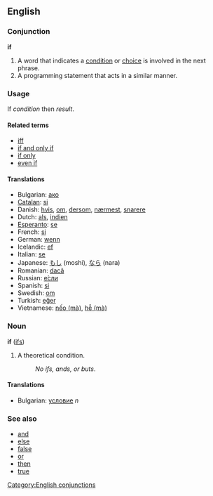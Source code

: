 ==English==
===Conjunction===
'''if'''

#A word that indicates a [[condition]] or [[choice]] is involved in the next phrase.
#A programming statement that acts in a similar manner.

===Usage===
If ''condition'' then ''result''.

====Related terms====
*[[iff]]
*[[if and only if]]
*[[if only]]
*[[even if]]

====Translations====
*Bulgarian: [[ако]]
*[[Catalan]]: [[si]]
*Danish: [[hvis]], [[om]], [[dersom]], [[nærmest]], [[snarere]]
*Dutch: [[als]], [[indien]]
*[[Esperanto]]: [[se]]
*French: [[si]]
*German: [[wenn]]
*Icelandic: [[ef]]
*Italian: [[se]]
*Japanese: [[もし]] (moshi), [[なら]] (nara)
*Romanian: [[dacă]]
*Russian: [[если|е́сли]]
*Spanish: [[si]]
*Swedish: [[om]]
*Turkish: [[eğer]]
*Vietnamese: [[nếo|nếo (mà)]], [[hễ|hễ (mà)]]

===Noun===
'''if''' ([[ifs]])

#A theoretical condition.
#:''No ifs, ands, or buts''.

====Translations====
*Bulgarian: [[условие]] ''n''

===See also===
*[[and]]
*[[else]]
*[[false]]
*[[or]]
*[[then]]
*[[true]]

[[Category:English conjunctions]]
